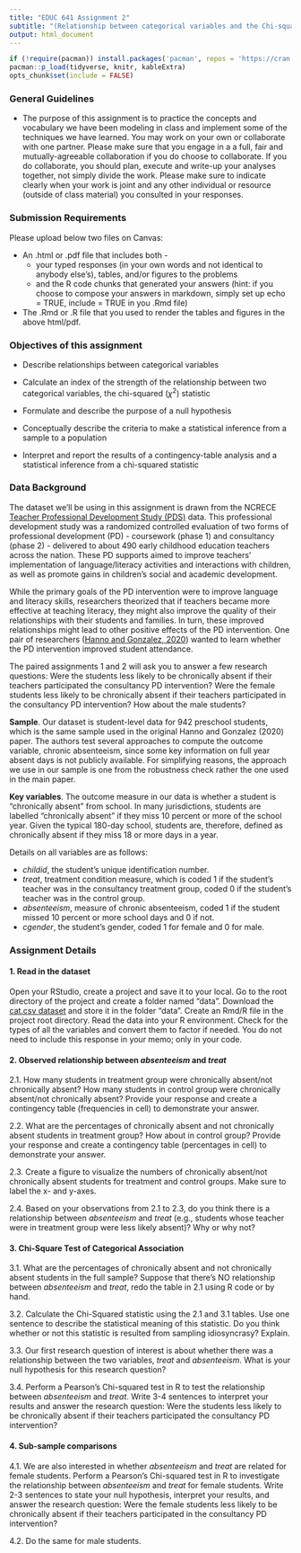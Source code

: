```yaml
---
title: "EDUC 641 Assignment 2"
subtitle: "(Relationship between categorical variables and the Chi-squared statistic)"
output: html_document
---
```

```R
if (!require(pacman)) install.packages('pacman', repos = 'https://cran.rstudio.com')
pacman::p_load(tidyverse, knitr, kableExtra)
opts_chunk$set(include = FALSE)
```

### General Guidelines

* The purpose of this assignment is to practice the concepts and vocabulary we have been modeling in class and implement some of the techniques we have learned. You may work on your own or collaborate with one partner. Please make sure that you engage in a a full, fair and mutually-agreeable collaboration if you do choose to collaborate. If you do collaborate, you should plan, execute and write-up your analyses together, not simply divide the work. Please make sure to indicate clearly when your work is joint and any other individual or resource (outside of class material) you consulted in your responses.


### Submission Requirements

Please upload below two files on Canvas:  

 * An .html or .pdf file that includes both - 
   + your typed responses (in your own words and not identical to anybody else's), tables, and/or figures to the problems  
   + and the R code chunks that generated your answers (hint: if you choose to compose your answers in markdown, simply set up echo = TRUE, include = TRUE in you .Rmd file)  
   
 * The .Rmd or .R file that you used to render the tables and figures in the above html/pdf. 

### Objectives of this assignment

 * Describe relationships between categorical variables
 
 * Calculate an index of the strength of the relationship between two categorical variables, the chi-squared ($\chi^2$) statistic
 
 * Formulate and describe the purpose of a null hypothesis
 
 * Conceptually describe the criteria to make a statistical inference from a sample to a population
 
 * Interpret and report the results of a contingency-table analysis and a statistical inference from a chi-squared statistic

### Data Background

The dataset we'll be using in this assignment is drawn from the NCRECE [Teacher Professional Development Study (PDS)](https://www.icpsr.umich.edu/web/ICPSR/studies/34848) data. This professional development study was a randomized controlled evaluation of two forms of professional development (PD) - coursework (phase 1) and consultancy (phase 2) - delivered to about 490 early childhood education teachers across the nation. These PD supports aimed to improve teachers' implementation of language/literacy activities and interactions with children, as well as promote gains in children's social and academic development. 

While the primary goals of the PD intervention were to improve language and literacy skills, researchers theorized that if teachers became more effective at teaching literacy, they might also improve the quality of their relationships with their students and families. In turn, these improved relationships might lead to other positive effects of the PD intervention. One pair of researchers ([Hanno and Gonzalez, 2020](https://doi.org/10.1080/19345747.2019.1634170)) wanted to learn whether the PD intervention improved student attendance. 

The paired assignments 1 and 2 will ask you to answer a few research questions: Were the students less likely to be chronically absent if their teachers participated the consultancy PD intervention? Were the female students less likely to be chronically absent if their teachers participated in the consultancy PD intervention? How about the male students? 

**Sample**. Our dataset is student-level data for 942 preschool students, which is the same sample used in the original Hanno and Gonzalez (2020) paper. The authors test several approaches to compute the outcome variable, chronic absenteeism, since some key information on full year absent days is not publicly available. For simplifying reasons, the approach we use in our sample is one from the robustness check rather the one used in the main paper.

**Key variables**. The outcome measure in our data is whether a student is "chronically absent" from school. In many jurisdictions, students are labelled "chronically absent" if they miss 10 percent or more of the school year. Given the typical 180-day school, students are, therefore, defined as chronically absent if they miss 18 or more days in a year. 

Details on all variables are as follows:

 * *childid*, the student's unique identification number.
 * *treat*, treatment condition measure, which is coded 1 if the student's teacher was in the consultancy treatment group, coded 0 if the student's teacher was in the control group.  
 * *absenteeism*, measure of chronic absenteeism, coded 1 if the student missed 10 percent or more school days and 0 if not. 
 * *cgender*, the student's gender, coded 1 for female and 0 for male.

### Assignment Details

#### 1. Read in the dataset

Open your RStudio, create a project and save it to your local. Go to the root directory of the project and create a folder named "data". Download the [cat.csv dataset](./data/cat.csv) and store it in the folder "data". Create an Rmd/R file in the project root directory. Read the data into your R environment. Check for the types of all the variables and convert them to factor if needed. You do not need to include this response in your memo; only in your code.

#### 2. Observed relationship between *absenteeism* and *treat*

2.1. How many students in treatment group were chronically absent/not chronically absent? How many students in control group were chronically absent/not chronically absent? Provide your response and create a contingency table (frequencies in cell) to demonstrate your answer.

2.2. What are the percentages of chronically absent and not chronically absent students in treatment group? How about in control group? Provide your response and create a contingency table (percentages in cell) to demonstrate your answer.

2.3. Create a figure to visualize the numbers of chronically absent/not chronically absent students for treatment and control groups. Make sure to label the x- and y-axes.

2.4. Based on your observations from 2.1 to 2.3, do you think there is a relationship between *absenteeism* and *treat* (e.g., students whose teacher were in treatment group were less likely absent)? Why or why not?

#### 3. Chi-Square Test of Categorical Association 

3.1. What are the percentages of chronically absent and not chronically absent students in the full sample? Suppose that there's NO relationship between *absenteeism* and *treat*, redo the table in 2.1 using R code or by hand. 

3.2. Calculate the Chi-Squared statistic using the 2.1 and 3.1 tables. Use one sentence to describe the statistical meaning of this statistic. Do you think whether or not this statistic is resulted from sampling idiosyncrasy? Explain. 

3.3. Our first research question of interest is about whether there was a relationship between the two variables, *treat* and *absenteeism*. What is your null hypothesis for this research question?

3.4. Perform a Pearson's Chi-squared test in R to test the relationship between *absenteeism* and *treat*. Write 3-4 sentences to interpret your results and answer the research question: Were the students less likely to be chronically absent if their teachers participated the consultancy PD intervention? 

#### 4. Sub-sample comparisons

4.1. We are also interested in whether *absenteeism* and *treat* are related for female students. Perform a Pearson's Chi-squared test in R to investigate the relationship between *absenteeism* and *treat* for female students. Write 2-3 sentences to state your null hypothesis, interpret your results, and answer the research question: Were the female students less likely to be chronically absent if their teachers participated in the consultancy PD intervention? 

4.2. Do the same for male students.